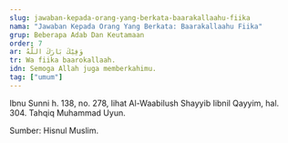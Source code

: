 ```yaml
---
slug: jawaban-kepada-orang-yang-berkata-baarakallaahu-fiika
nama: "Jawaban Kepada Orang Yang Berkata: Baarakallaahu Fiika"
grup: Beberapa Adab Dan Keutamaan
order: 7
ar: وَفِيْكَ بَارَكَ اللَّهُ
tr: Wa fiika baarokallaah.
idn: Semoga Allah juga memberkahimu.
tag: ["umum"]
---
```


Ibnu Sunni h. 138, no. 278, lihat Al-Waabilush Shayyib Iibnil Qayyim, hal. 304. Tahqiq Muhammad Uyun.

Sumber: Hisnul Muslim.
